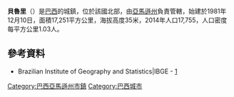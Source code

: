 {{coord|03|53|54|S|61|22|23|W|scale:30000|display=title}}

'''貝魯里'''（{{lang-pt|Beruri}}）是[[巴西|巴西]]的城鎮，位於該國北部，由[[亞馬遜州_(巴西)|亞馬遜州]]負責管轄，始建於1981年12月10日，面積17,251平方公里，海拔高度35米，2014年人口17,755，人口密度每平方公里1.03人。

==參考資料==
*Brazilian Institute of Geography and Statistics|IBGE - [http://www.ibge.gov.br/cidadesat/default.php] {{Wayback|url=http://www.ibge.gov.br/cidadesat/default.php |date=20080611095922 }}

{{Brazil-geo-stub}}
{{巴西亞馬遜州市鎮}}

[[Category:巴西亞馬遜州市鎮|Category:巴西亞馬遜州市鎮]]
[[Category:巴西城市|Category:巴西城市]]